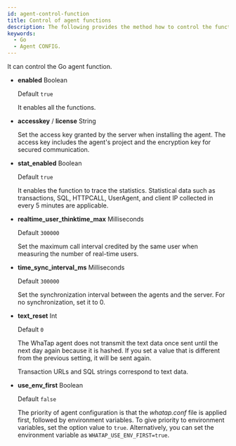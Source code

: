 ```yaml
---
id: agent-control-function
title: Control of agent functions
description: The following provides the method how to control the functions of the application server.
keywords:
  - Go
  - Agent CONFIG.
---
```


It can control the Go agent function.

- **enabled** <span class='type'>Boolean</span>

  Default `true`

  It enables all the functions.

- **accesskey** / **license** <span class='type'>String</span>

  Set the access key granted by the server when installing the agent. The access key includes the agent's project and the encryption key for secured communication.

- **stat_enabled** <span class='type'>Boolean</span>

  Default `true`

  It enables the function to trace the statistics. Statistical data such as transactions, SQL, HTTPCALL, UserAgent, and client IP collected in every 5 minutes are applicable.

- **realtime_user_thinktime_max** <span class='type'>Milliseconds</span>

  Default `300000`

  Set the maximum call interval credited by the same user when measuring the number of real-time users.

- **time_sync_interval_ms** <span class='type'>Milliseconds</span>

  Default `300000`

  Set the synchronization interval between the agents and the server. For no synchronization, set it to 0.

- **text_reset** <span class='type'>Int</span>

  Default `0`

  The WhaTap agent does not transmit the text data once sent until the next day again because it is hashed. If you set a value that is different from the previous setting, it will be sent again.

  Transaction URLs and SQL strings correspond to text data.

- **use_env_first** <span class='type'>Boolean</span>

  Default `false`

  The priority of agent configuration is that the _whatap.conf_ file is applied first, followed by environment variables. To give priority to environment variables, set the option value to `true`. Alternatively, you can set the environment variable as `WHATAP_USE_ENV_FIRST=true`.
